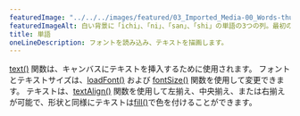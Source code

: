 ---
featuredImage: "../../../images/featured/03_Imported_Media-00_Words-thumbnail.png"
featuredImageAlt: 白い背景に「ichi」、「ni」、「san」、「shi」の単語の3つの列。最初の列は右揃え、中間の列は中央揃え、左の列は左揃えです。
title: 単語
oneLineDescription: フォントを読み込み、テキストを描画します。
---

<a href="/reference/p5/text" target="_blank">text()</a> 関数は、キャンバスにテキストを挿入するために使用されます。
フォントとテキストサイズは、<a href="/reference/p5/loadFont" target="_blank">loadFont()</a>
および <a href="/reference/p5/fontSize" target="_blank">fontSize()</a> 関数を使用して変更できます。
テキストは、<a href="/reference/p5/textAlign" target="_blank">textAlign()</a>
関数を使用して左揃え、中央揃え、または右揃えが可能で、形状と同様にテキストは<a href="/reference/p5/fill" target="_blank">fill()</a>で色を付けることができます。